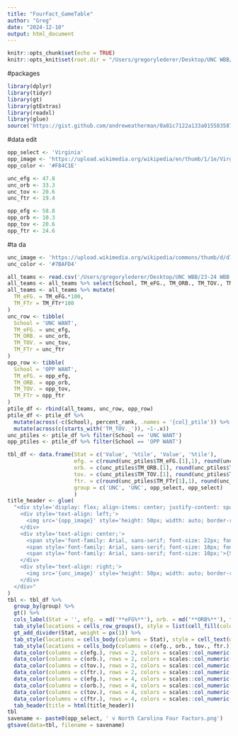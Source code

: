 ```yaml
---
title: "FourFact_GameTable"
author: "Greg"
date: "2024-12-10"
output: html_document
---
```


```r
knitr::opts_chunk$set(echo = TRUE)
knitr::opts_knit$set(root.dir = "/Users/gregorylederer/Desktop/UNC WBB/24-25 Games")
```

#packages
```r
library(dplyr)
library(tidyr)
library(gt)
library(gtExtras)
library(readxl)
library(glue)
source('https://gist.github.com/andreweatherman/0a81c7122a133a015583587573a123ff/raw/4cd6b9db1d39c46e1b93b069bc801e4eac846b19/gt_plt_bar_pct.R')
```

#data edit
```r
opp_select <- 'Virginia'
opp_image <- 'https://upload.wikimedia.org/wikipedia/en/thumb/1/1e/Virginia_Cavaliers_logo.svg/1200px-Virginia_Cavaliers_logo.svg.png'
opp_color <- '#F84C1E'

unc_efg <- 47.8
unc_orb <- 33.3
unc_tov <- 20.6
unc_ftr <- 19.4

opp_efg <- 58.8
opp_orb <- 10.3
opp_tov <- 20.6
opp_ftr <- 24.6
```

#ta da
```r
unc_image <- 'https://upload.wikimedia.org/wikipedia/commons/thumb/d/d7/North_Carolina_Tar_Heels_logo.svg/400px-North_Carolina_Tar_Heels_logo.svg.png'
unc_color <- '#7BAFD4'

all_teams <- read.csv('/Users/gregorylederer/Desktop/UNC WBB/23-24 WBB Stats.csv')
all_teams <- all_teams %>% select(School, TM_eFG., TM_ORB., TM_TOV., TM_FTr)
all_teams <- all_teams %>% mutate(
  TM_eFG. = TM_eFG.*100,
  TM_FTr = TM_FTr*100
)
unc_row <- tibble(
  School = 'UNC WANT',
  TM_eFG. = unc_efg,
  TM_ORB. = unc_orb,
  TM_TOV. = unc_tov,
  TM_FTr = unc_ftr
)
opp_row <- tibble(
  School = 'OPP WANT',
  TM_eFG. = opp_efg,
  TM_ORB. = opp_orb,
  TM_TOV. = opp_tov,
  TM_FTr = opp_ftr
)
ptile_df <- rbind(all_teams, unc_row, opp_row)
ptile_df <- ptile_df %>% 
  mutate(across(-c(School), percent_rank, .names = '{col}_ptile')) %>%
  mutate(across(c(starts_with('TM_TOV._')), ~1-.x))
unc_ptiles <- ptile_df %>% filter(School == 'UNC WANT')
opp_ptiles <- ptile_df %>% filter(School == 'OPP WANT')

tbl_df <- data.frame(Stat = c('Value', '%tile', 'Value', '%tile'),
                     efg. = c(round(unc_ptiles$TM_eFG.[1],1), round(unc_ptiles$TM_eFG._ptile[1]*100,1), round(opp_ptiles$TM_eFG.[1],1), round(opp_ptiles$TM_eFG._ptile[1]*100,1)),
                     orb. = c(unc_ptiles$TM_ORB.[1], round(unc_ptiles$TM_ORB._ptile[1]*100,1), opp_ptiles$TM_ORB.[1], round(opp_ptiles$TM_ORB._ptile[1]*100,1)),
                     tov. = c(unc_ptiles$TM_TOV.[1], round(unc_ptiles$TM_TOV._ptile[1]*100,1), opp_ptiles$TM_TOV.[1], round(opp_ptiles$TM_TOV._ptile[1]*100,1)),
                     ftr. = c(round(unc_ptiles$TM_FTr[1],1), round(unc_ptiles$TM_FTr_ptile[1]*100,1), round(opp_ptiles$TM_FTr[1],1), round(opp_ptiles$TM_FTr_ptile[1]*100,1)),
                     group = c('UNC', 'UNC', opp_select, opp_select)
                     )
title_header <- glue(
  "<div style='display: flex; align-items: center; justify-content: space-between;'>
    <div style='text-align: left;'>
      <img src='{opp_image}' style='height: 50px; width: auto; border-radius: 5px;'>
    </div>
    <div style='text-align: center;'>
      <span style='font-family: Arial, sans-serif; font-size: 22px; font-weight: bold; text-decoration: underline;'>{opp_select} vs North Carolina</span><br>
      <span style='font-family: Arial, sans-serif; font-size: 18px; font-weight: bold;'>Four Factors</span><br>
      <span style='font-family: Arial, sans-serif; font-size: 10px;'>{Sys.Date()}</span> <!-- Format this date as needed -->
    </div>
    <div style='text-align: right;'>
      <img src='{unc_image}' style='height: 50px; width: auto; border-radius: 5px;'>
    </div>
  </div>"
)
tbl <- tbl_df %>%
  group_by(group) %>%
  gt() %>%
  cols_label(Stat = '', efg. = md('**eFG%**'), orb. = md('**ORB%**'), tov. = md('**TOV%**'), ftr. = md('**FTA/FGA**')) %>%
  tab_style(locations = cells_row_groups(), style = list(cell_fill(color = 'gray89'),cell_text(align = 'center', size = 20, decorate = 'underline', weight = 'bold'))) %>%
  gt_add_divider(Stat, weight = px(1)) %>%
  tab_style(locations = cells_body(columns = Stat), style = cell_text(weight = 'bold', align = 'left')) %>%
  tab_style(locations = cells_body(columns = c(efg., orb., tov., ftr.)), style = cell_text(align = 'center')) %>%
  data_color(columns = c(efg.), rows = 2, colors = scales::col_numeric(palette = c("transparent", unc_color), domain = c(0, 100))) %>%
  data_color(columns = c(orb.), rows = 2, colors = scales::col_numeric(palette = c("transparent", unc_color), domain = c(0, 100))) %>%
  data_color(columns = c(tov.), rows = 2, colors = scales::col_numeric(palette = c("transparent", unc_color), domain = c(0, 100))) %>%
  data_color(columns = c(ftr.), rows = 2, colors = scales::col_numeric(palette = c("transparent", unc_color), domain = c(0, 100))) %>%
  data_color(columns = c(efg.), rows = 4, colors = scales::col_numeric(palette = c("transparent", opp_color), domain = c(0, 100))) %>%
  data_color(columns = c(orb.), rows = 4, colors = scales::col_numeric(palette = c("transparent", opp_color), domain = c(0, 100))) %>%
  data_color(columns = c(tov.), rows = 4, colors = scales::col_numeric(palette = c("transparent", opp_color), domain = c(0, 100))) %>%
  data_color(columns = c(ftr.), rows = 4, colors = scales::col_numeric(palette = c("transparent", opp_color), domain = c(0, 100))) %>%
  tab_header(title = html(title_header))
tbl
savename <- paste0(opp_select, ' v North Carolina Four Factors.png')
gtsave(data=tbl, filename = savename)
```

